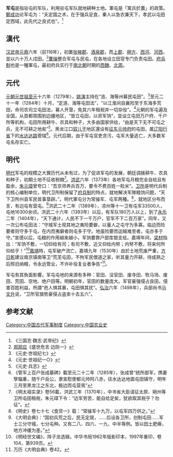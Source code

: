 '''军屯'''是指驻屯的军队，利用驻屯军队就地耕种土地。軍屯是「寓兵於農」的政策。[[鄭成功|鄭成功]]论军屯为：“夫定国之术，在于强兵足食，秦人以急农兼天下，孝武以屯田定西域，此先代之良式也”。<ref>《三国志·魏志·武帝纪》</ref>

==漢代==

[[汉武帝|汉武帝]][[元鼎|元鼎]]六年（前116年），初置[[张掖郡|张掖郡]]、[[酒泉郡|酒泉郡]]，而[[上郡|上郡]]、[[朔方郡|朔方]]、[[西河郡|西河]]、[[河西|河西]]，並以六十万人戍田。<ref>[[郑观应|郑观应]]《盛世危言·边防一》</ref>[[曹操|曹操]]整合军屯与民屯，在各地设立田官专门负责屯田。[[府兵制|府兵制]]也是一種軍屯，最初府兵实行于[[南北朝|南北朝]]时期的[[西魏|西魏]]、[[北周|北周]]。

==元代==
[[元朝|元朝]][[元世祖|元世祖]][[至元_(忽必烈)|至元]]十六年（1279年），[[姚演|姚演]]主持在“涟、海等州募民屯田”。<ref>《元史·世祖纪七》</ref>至元二十一年（1284年）十月，“定涟、海等屯田法”，“以江淮间自襄阳至于东海多荒田，命司农司立屯田法，募人开垦，免其六年租税并一切杂役”。<ref>《元史·世祖纪一○》</ref>元朝的军屯遍及全国，从首都周围到边疆地区，“皆立屯田，以资军饷”，並设立屯田万户府、千户所等机构，屯田所用耕牛、农具和种子，大多由国家供给，“由是天下无不可屯之兵，无不可耕之地矣”<ref>《元史·兵志》</ref>。黑龙江口[[奴儿干|奴儿干]]地区還设有[[征东元帅府|征东元帅府]]的屯田，属[[辽阳行省|辽阳行省]]下的[[水达达路|水达达路]]管辖<ref>《管军上百户张成墓碑》載至元二十二年（1285年），张成曾“统所部军，携妻孥辎重，随千户岳公，隶宣慰使都元帅阿八赤，往水达达地面屯田镇守，明年三月至黑龙江之东北，极边而屯营焉”</ref>。元代后期，由于军屯官吏贪污，屯军大量逃亡，大多数军屯名存实亡。

==明代==
[[明朝|明代]]军屯的规模之大實历代从未有过，为了促进军屯的发展，朝廷调拨耕牛、农具和种子，初期土地不征收税粮<ref>《明太祖实录》卷56載，洪武三年（1370年），中书省大臣请征太原、朔州等卫所屯田租税，朱元璋下令：“边军劳苦，能自给足矣，犹欲取其税乎？勿征”。</ref>。[[洪武|洪武]]六年（1373年）各地军屯月粮完全自给且有盈余，[[朱元璋|朱元璋]]曾夸口：“吾京师养兵百万，要令不费百姓一粒米”。[[卫所|卫所]]是明代兵制的核心编制单位，明代卫所制保留了[[府兵制|府兵制]]的特点，就地解决军隊粮饷问题，“天下卫所州县军民皆事垦辟。”。明代軍屯分为常操军、屯军两種。<ref>《明史》卷七十七《食货一》载：“常操军十九万，以屯军四万供之。”</ref>，就地区分布而言，有边屯有营屯。<ref>《大明会典》：“国初兵荒之后，民无定居，……后设各卫所，创制屯田……军士三分守城，七分屯种。又有二八、四六、一九、中半等例。皆以田土肥瘠，地方冲缓为差。”</ref>洪武二十二年（1389年），凉州等十一卫有屯军33500人，屯地16300余顷。洪武二十六年（1393年）以后，有军队180万人以上，到了[[永乐|永乐]]二年（1404年），“天下通计，人民不下一千万户，官军不下二百万家”。同年，又一次公布屯田法：“守城军士视其地之夷险要僻，以量人之屯守为多寡。临边而险要者则守多于屯，在内而夷僻者则屯多于守。地虽险要而运输难至者，屯亦多于守。”宣德以后，屯粮的作用越来越小，军饷要靠户部库银支给。嘉靖年间，[[梁材|梁材]]指出：“军饷不敷，一切仰给有司；有司不敷，近又仰给内帑；内帑不敷，将来何所仰给乎！”<ref>《明经世文编》，阵子龙选辑，中华书局1962年版影印本，1997年重印，卷104，第939页。</ref>[[嘉靖|嘉靖]]時，屯军破产流亡，嘉靖九年（1530年）由於土地荒废严重，[[方日乾|方日乾]]建议南京镇南等卫“荒芜屯田，不拘军民僧道之家，听其量力开耕，待成熟之后照旧纳粮，令永远管业，不许补役复业者争告”<ref>万历《大明会典》卷42。</ref>。

军屯有其負面影響。军屯屯地的来源有多种：官田、没官田、废寺田、牧马场、废田、荒田、空地、绝户田等。明朝初年，官田的数量庞大。军官豪强侵占良田，侵害百姓利益，所謂“邑人惧其暴，屯田惧其扰”。[[弘治|弘治]]六年（1498年），兵部尚书[[马文升|马文升]]说，“卫所官旗势豪侵占盗卖十去五六”。

==参考文献==
{{Reflist}}

[[Category:中国古代军事制度|Category:中国古代军事制度]]
[[Category:中国农业史|Category:中国农业史]]